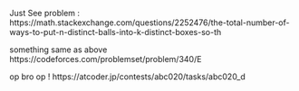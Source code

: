 Just See problem : 
https://math.stackexchange.com/questions/2252476/the-total-number-of-ways-to-put-n-distinct-balls-into-k-distinct-boxes-so-th

something same as above
https://codeforces.com/problemset/problem/340/E

op bro op ! 
https://atcoder.jp/contests/abc020/tasks/abc020_d